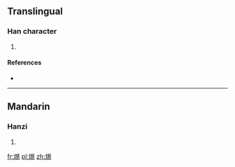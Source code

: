 ==Translingual==

===Han character===
{{Han char|rn=86|rad=火|as=08|sn=12|four=|canj=火日心竹 (FAPH)}}

# {{defn|Han|sort=火08}}

====References====
* {{Han ref|kx=0674.180|dkj=19132|dj=1086.070|hdz=32209.090|uh=712C|ud=28972}}

----

==Mandarin==

===Hanzi===
{{cmn-hanzi|pin=[[xí]] ([[xi2]]), [[xīn]] ([[xin1]])|wg=hsi<sup>2</sup>, hsin<sup>1</sup>}}

# {{defn|lang=cmn|sort=火08}}

[[fr:焬]]
[[pl:焬]]
[[zh:焬]]